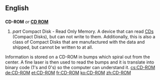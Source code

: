==English==

==={{Abbreviation}}===
'''CD-ROM''' ''or'' '''[[CD ROM]]'''
# ''part {{Initialism}}'' Compact Disk - ''{{acronym}}'' Read Only Memory.  A device that can read [[CD]]s (Compact Disks), but can not write to them.  Additionally, this is also a class of Compact Disks that are manufactured with the data and shipped, but cannot be written to at all.

Information is stored on a CD-ROM in bumps which spiral out from the center.  A fine laser is then used to read the bumps and it is translate into binary code (1's and 0's) so the computer can understand it.
[[cs:CD-ROM]]
[[de:CD-ROM]]
[[et:CD-ROM]]
[[fr:CD-ROM]]
[[ko:CD-ROM]]
[[zh:CD-ROM]]